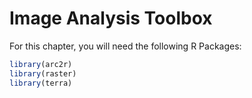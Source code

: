 # Image Analysis Toolbox

For this chapter, you will need the following R Packages:
```r
library(arc2r)
library(raster)
library(terra)
```









